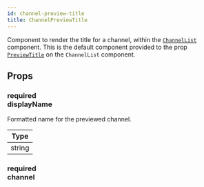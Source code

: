 ```yaml
---
id: channel-preview-title
title: ChannelPreviewTitle
---
```



Component to render the title for a channel, within the [`ChannelList`](../../channel-list) component.
This is the default component provided to the prop [`PreviewTitle`](../../channel-list#previewtitle) on the `ChannelList` component.

## Props

### <div class="label required">required</div> **displayName**

Formatted name for the previewed channel.

| Type   |
| ------ |
| string |

### <div class="label required">required</div> **channel**

<Channel />
